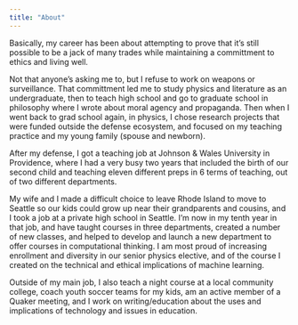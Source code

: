 ```yaml
---
title: "About"
---
```


Basically, my career has been about attempting to prove that it's still possible to be a jack of many trades while maintaining a committment to ethics and living well.

Not that anyone's asking me to, but I refuse to work on weapons or surveillance.  That committment led me to study physics and literature as an undergraduate, then to teach high school and go to graduate school in philosophy where I wrote about moral agency and propaganda.  Then when I went back to grad school again, in physics, I chose research projects that were funded outside the defense ecosystem, and focused on my teaching practice and my young family (spouse and newborn).

After my defense, I got a teaching job at Johnson & Wales University in Providence, where I had a very busy two years that included the birth of our second child and teaching eleven different preps in 6 terms of teaching, out of two different departments.

My wife and I made a difficult choice to leave Rhode Island to move to Seattle so our kids could grow up near their grandparents and cousins, and I took a job at a private high school in Seattle. I'm now in my tenth year in that job, and have taught courses in three departments, created a number of new classes, and helped to develop and launch a new department to offer courses in computational thinking.  I am most proud of increasing enrollment and diversity in our senior physics elective, and of the course I created on the technical and ethical implications of machine learning.

Outside of my main job, I also teach a night course at a local community college, coach youth soccer teams for my kids, am an active member of a Quaker meeting, and I work on writing/education about the uses and implications of technology and issues in education.



